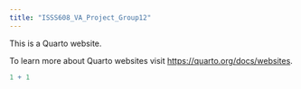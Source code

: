 ```yaml
---
title: "ISSS608_VA_Project_Group12"
---
```


This is a Quarto website.

To learn more about Quarto websites visit <https://quarto.org/docs/websites>.

```r
1 + 1
```
